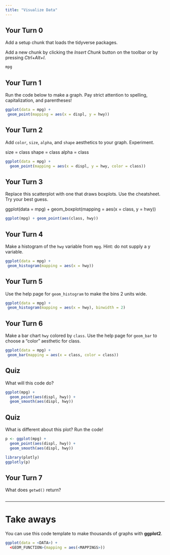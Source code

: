 ```yaml
---
title: "Visualize Data"
---
```


## Your Turn 0

Add a setup chunk that loads the tidyverse packages.

Add a new chunk by clicking the *Insert Chunk* button on the toolbar or by pressing *Ctrl+Alt+I*.



```r
mpg
```


## Your Turn 1

Run the code below to make a graph. Pay strict attention to spelling, capitalization, and parentheses!

```r
ggplot(data = mpg) +
 geom_point(mapping = aes(x = displ, y = hwy))
```

## Your Turn 2

Add `color`, `size`, `alpha`, and `shape` aesthetics to your graph. Experiment.  

size = class
shape = class
alpha = class

```r
ggplot(data = mpg) +
  geom_point(mapping = aes(x = displ, y = hwy, color = class))
```


## Your Turn 3

Replace this scatterplot with one that draws boxplots. Use the cheatsheet. Try your best guess.

ggplot(data = mpg) +
 geom_boxplot(mapping = aes(x = class, y = hwy))

```r
ggplot(mpg) + geom_point(aes(class, hwy))
```

## Your Turn 4

Make a histogram of the `hwy` variable from `mpg`. Hint: do not supply a y variable.

```r
ggplot(data = mpg) +
 geom_histogram(mapping = aes(x = hwy))
```

## Your Turn 5

Use the help page for `geom_histogram` to make the bins 2 units wide.

```r
ggplot(data = mpg) +
 geom_histogram(mapping = aes(x = hwy), binwidth = 2)
```

## Your Turn 6

Make a bar chart `hwy` colored by `class`. Use the help page for `geom_bar` to choose a "color" aesthetic for class.

```r
ggplot(data = mpg) +
 geom_bar(mapping = aes(x = class, color = class))
```

## Quiz

What will this code do?

```r
ggplot(mpg) + 
  geom_point(aes(displ, hwy)) +
  geom_smooth(aes(displ, hwy))
```

## Quiz

What is different about this plot? Run the code!

```r
p <- ggplot(mpg) + 
  geom_point(aes(displ, hwy)) +
  geom_smooth(aes(displ, hwy))

library(plotly)
ggplotly(p)
```

## Your Turn 7

What does `getwd()` return?

```r

```

***

# Take aways

You can use this code template to make thousands of graphs with **ggplot2**.

```r
ggplot(data = <DATA>) +
  <GEOM_FUNCTION>(mapping = aes(<MAPPINGS>))
```